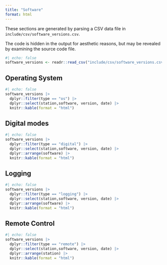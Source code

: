 ```yaml
---
title: "Software"
format: html
---
```


::: {.callout-note}

These sections are generated by parsing a CSV data file in `include/csv/software_versions.csv`.

The code is hidden in the output for aesthetic reasons, but may be revealed by examining the source code file.

:::

```r
#| echo: false
software_versions <- readr::read_csv("include/csv/software_versions.csv", show_col_types = FALSE)
```

## Operating System

```r
#| echo: false
software_versions |>
  dplyr::filter(type == "os") |>
  dplyr::select(station,software, version, date) |>
  knitr::kable(format = "html") 
```

## Digital modes

```r
#| echo: false
software_versions |>
  dplyr::filter(type == "digital") |>
  dplyr::select(station,software, version, date) |>
  dplyr::arrange(software) |>
  knitr::kable(format = "html") 
```

## Logging

```r
#| echo: false
software_versions |>
  dplyr::filter(type == "logging") |>
  dplyr::select(station,software, version, date) |>
  dplyr::arrange(software) |>
  knitr::kable(format = "html") 
```

## Remote Control

```r
#| echo: false
software_versions |>
  dplyr::filter(type == "remote") |>
  dplyr::select(station,software, version, date) |>
  dplyr::arrange(station) |>
  knitr::kable(format = "html") 
```

